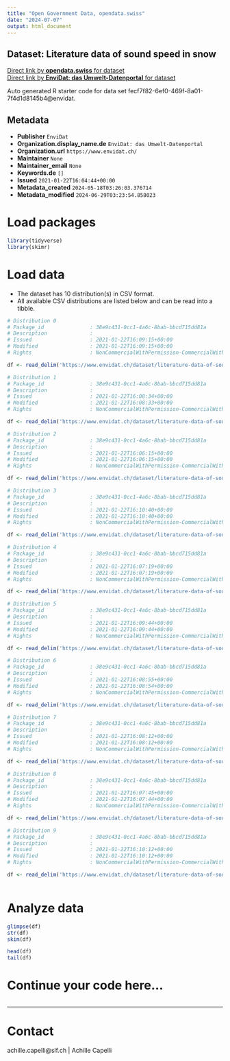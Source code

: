 ```yaml
---
title: "Open Government Data, opendata.swiss"
date: "2024-07-07"
output: html_document
---
```


## Dataset: Literature data of sound speed in snow



[Direct link by **opendata.swiss** for dataset](https://opendata.swiss/de/dataset/literature-data-of-sound-speed-in-snow)<br>
[Direct link by **EnviDat: das Umwelt-Datenportal** for dataset](https://www.envidat.ch/#/metadata/literature-data-of-sound-speed-in-snow)

Auto generated R starter code for data set fecf7f82-6ef0-469f-8a01-7f4d1d8145b4@envidat.

## Metadata

- **Publisher** `EnviDat`
- **Organization.display_name.de** `EnviDat: das Umwelt-Datenportal`
- **Organization.url** `https://www.envidat.ch/`
- **Maintainer** `None`
- **Maintainer_email** `None`
- **Keywords.de** `[]`
- **Issued** `2021-01-22T16:04:44+00:00`
- **Metadata_created** `2024-05-18T03:26:03.376714`
- **Metadata_modified** `2024-06-29T03:23:54.858023`


# Load packages

```r

library(tidyverse)
library(skimr)

```

# Load data

-   The dataset has 10 distribution(s) in CSV format.
-   All available CSV distributions are listed below and can be read into a tibble.

```r

# Distribution 0
# Package_id               : 38e9c431-0cc1-4a6c-8bab-bbcd715dd81a
# Description              : 
# Issued                   : 2021-01-22T16:09:15+00:00
# Modified                 : 2021-01-22T16:09:15+00:00
# Rights                   : NonCommercialWithPermission-CommercialWithPermission-ReferenceRequired

df <- read_delim('https://www.envidat.ch/dataset/literature-data-of-sound-speed-in-snow/resource/d3fb699f-2d12-4774-a2a1-ca9c45e2cb89')

# Distribution 1
# Package_id               : 38e9c431-0cc1-4a6c-8bab-bbcd715dd81a
# Description              : 
# Issued                   : 2021-01-22T16:08:34+00:00
# Modified                 : 2021-01-22T16:08:33+00:00
# Rights                   : NonCommercialWithPermission-CommercialWithPermission-ReferenceRequired

df <- read_delim('https://www.envidat.ch/dataset/literature-data-of-sound-speed-in-snow/resource/c0e4bbb4-bddf-4973-a092-d1b7305bf121')

# Distribution 2
# Package_id               : 38e9c431-0cc1-4a6c-8bab-bbcd715dd81a
# Description              : 
# Issued                   : 2021-01-22T16:06:15+00:00
# Modified                 : 2021-01-22T16:06:15+00:00
# Rights                   : NonCommercialWithPermission-CommercialWithPermission-ReferenceRequired

df <- read_delim('https://www.envidat.ch/dataset/literature-data-of-sound-speed-in-snow/resource/9db1ed1d-55b6-4070-ad87-ae16fbd322b2')

# Distribution 3
# Package_id               : 38e9c431-0cc1-4a6c-8bab-bbcd715dd81a
# Description              : 
# Issued                   : 2021-01-22T16:10:40+00:00
# Modified                 : 2021-01-22T16:10:40+00:00
# Rights                   : NonCommercialWithPermission-CommercialWithPermission-ReferenceRequired

df <- read_delim('https://www.envidat.ch/dataset/literature-data-of-sound-speed-in-snow/resource/568ce512-ea60-4e1e-aeb6-528fe84cc816')

# Distribution 4
# Package_id               : 38e9c431-0cc1-4a6c-8bab-bbcd715dd81a
# Description              : 
# Issued                   : 2021-01-22T16:07:19+00:00
# Modified                 : 2021-01-22T16:07:19+00:00
# Rights                   : NonCommercialWithPermission-CommercialWithPermission-ReferenceRequired

df <- read_delim('https://www.envidat.ch/dataset/literature-data-of-sound-speed-in-snow/resource/1d052d34-3212-4e27-9c43-6eac526faa86')

# Distribution 5
# Package_id               : 38e9c431-0cc1-4a6c-8bab-bbcd715dd81a
# Description              : 
# Issued                   : 2021-01-22T16:09:44+00:00
# Modified                 : 2021-01-22T16:09:44+00:00
# Rights                   : NonCommercialWithPermission-CommercialWithPermission-ReferenceRequired

df <- read_delim('https://www.envidat.ch/dataset/literature-data-of-sound-speed-in-snow/resource/5b225ccc-3ae1-4fcc-afec-dfcfa3f67a12')

# Distribution 6
# Package_id               : 38e9c431-0cc1-4a6c-8bab-bbcd715dd81a
# Description              : 
# Issued                   : 2021-01-22T16:08:55+00:00
# Modified                 : 2021-01-22T16:08:54+00:00
# Rights                   : NonCommercialWithPermission-CommercialWithPermission-ReferenceRequired

df <- read_delim('https://www.envidat.ch/dataset/literature-data-of-sound-speed-in-snow/resource/f8b3156d-5d99-4d7b-a023-a89ff440dcf9')

# Distribution 7
# Package_id               : 38e9c431-0cc1-4a6c-8bab-bbcd715dd81a
# Description              : 
# Issued                   : 2021-01-22T16:08:12+00:00
# Modified                 : 2021-01-22T16:08:12+00:00
# Rights                   : NonCommercialWithPermission-CommercialWithPermission-ReferenceRequired

df <- read_delim('https://www.envidat.ch/dataset/literature-data-of-sound-speed-in-snow/resource/8e14d7f8-4e56-4635-8ec0-48481629f5ce')

# Distribution 8
# Package_id               : 38e9c431-0cc1-4a6c-8bab-bbcd715dd81a
# Description              : 
# Issued                   : 2021-01-22T16:07:45+00:00
# Modified                 : 2021-01-22T16:07:44+00:00
# Rights                   : NonCommercialWithPermission-CommercialWithPermission-ReferenceRequired

df <- read_delim('https://www.envidat.ch/dataset/literature-data-of-sound-speed-in-snow/resource/3c370c13-7944-4712-91cd-4e0cd7f0bae5')

# Distribution 9
# Package_id               : 38e9c431-0cc1-4a6c-8bab-bbcd715dd81a
# Description              : 
# Issued                   : 2021-01-22T16:10:12+00:00
# Modified                 : 2021-01-22T16:10:12+00:00
# Rights                   : NonCommercialWithPermission-CommercialWithPermission-ReferenceRequired

df <- read_delim('https://www.envidat.ch/dataset/literature-data-of-sound-speed-in-snow/resource/57a4d0db-9f75-48a0-907d-e3b92f7b9eb4')



```

# Analyze data

```r

glimpse(df)
str(df)
skim(df)

head(df)
tail(df)

```

# Continue your code here...

```r

```

------------------------------------------------------------------------

# Contact

achille.capelli@slf.ch | Achille Capelli
